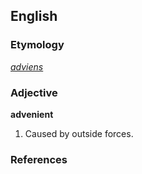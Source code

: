 ==English==

===Etymology===
{{L.}} ''[[adviens]]''

===Adjective===
'''advenient'''

# {{obsolete}} Caused by outside forces.

===References===
{{R:1913}}